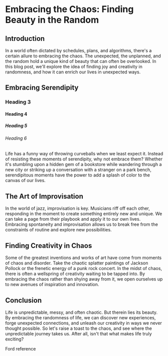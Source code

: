 
# Embracing the Chaos: Finding Beauty in the Random

## Introduction

In a world often dictated by schedules, plans, and algorithms, there's a certain allure to embracing the chaos. The unexpected, the unplanned, and the random hold a unique kind of beauty that can often be overlooked. In this blog post, we'll explore the idea of finding joy and creativity in randomness, and how it can enrich our lives in unexpected ways.

## Embracing Serendipity

### Heading 3

#### Heading 4

##### Heading 5

###### Heading 6

Life has a funny way of throwing curveballs when we least expect it. Instead of resisting these moments of serendipity, why not embrace them? Whether it's stumbling upon a hidden gem of a bookstore while wandering through a new city or striking up a conversation with a stranger on a park bench, serendipitous moments have the power to add a splash of color to the canvas of our lives.

## The Art of Improvisation

In the world of jazz, improvisation is key. Musicians riff off each other, responding in the moment to create something entirely new and unique. We can take a page from their playbook and apply it to our own lives. Embracing spontaneity and improvisation allows us to break free from the constraints of routine and explore new possibilities.

## Finding Creativity in Chaos

Some of the greatest inventions and works of art have come from moments of chaos and disorder. Take the chaotic splatter paintings of Jackson Pollock or the frenetic energy of a punk rock concert. In the midst of chaos, there is often a wellspring of creativity waiting to be tapped into. By embracing the chaos rather than shying away from it, we open ourselves up to new avenues of inspiration and innovation.

## Conclusion

Life is unpredictable, messy, and often chaotic. But therein lies its beauty. By embracing the randomness of life, we can discover new experiences, forge unexpected connections, and unleash our creativity in ways we never thought possible. So let's raise a toast to the chaos, and see where the unpredictable journey takes us. After all, isn't that what makes life truly exciting?

<Link target="_blank" href="https://www.ford.co.uk/">
  Ford reference
</Link>
